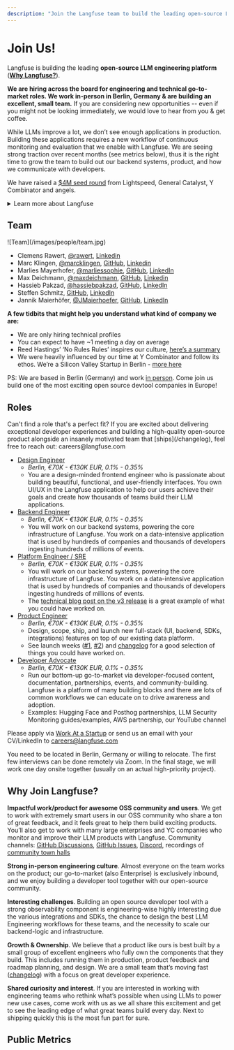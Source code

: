 ```yaml
---
description: "Join the Langfuse team to build the leading open-source LLM engineering platform"
---
```


# Join Us!

Langfuse is building the leading **open-source LLM engineering platform** (**[Why Langfuse?](/why)**).

**We are hiring across the board for engineering and technical go-to-market roles. We work in-person in Berlin, Germany & are building an excellent, small team.** If you are considering new opportunities -- even if you might not be looking immediately, we would love to hear from you & get coffee.

While LLMs improve a lot, we don’t see enough applications in production. Building these applications requires a new workflow of continuous monitoring and evaluation that we enable with Langfuse.
We are seeing strong traction over recent months (see metrics below), thus it is the right time to grow the team to build out our backend systems, product, and how we communicate with developers.

We have raised a [$4M seed round](/blog/announcing-our-seed-round) from Lightspeed, General Catalyst, Y Combinator and angels.

<details>
<summary>Learn more about Langfuse</summary>

- [Documentation](https://langfuse.com/docs)
- [10 min video](/watch-demo)
- [Interactive demo](https://langfuse.com/demo)
- [Origin story](https://langfuse.com/blog/announcing-our-seed-round)
- [Langfuse 2.0 scope](https://langfuse.com/blog/2024-04-introducing-langfuse-2.0)
- [Traces as the core of the LLMOps workflow (webinar)](/guides/videos/webinar-observability-llm-systems)
- [Langfuse on Cerebral Valley](https://cerebralvalley.ai/blog/langfuse-yc-w23-the-open-source-llm-engineering-platform-19EFOhmZ4RkRoE4LDUn8og)

</details>

## Team

<Frame>![Team](/images/people/team.jpg)</Frame>

- Clemens Rawert, [@rawert](https://x.com/rawert), [Linkedin](https://www.linkedin.com/in/rawert/)
- Marc Klingen, [@marcklingen](https://x.com/marcklingen), [GitHub](https://github.com/marcklingen), [Linkedin](https://www.linkedin.com/in/marcklingen/)
- Marlies Mayerhofer, [@marliessophie](https://x.com/marliessophie), [GitHub](https://github.com/marliessophie), [LinkedIn](https://www.linkedin.com/in/marlies-mayerhofer/)
- Max Deichmann, [@maxdeichmann](https://x.com/maxdeichmann), [GitHub](https://github.com/maxdeichmann), [Linkedin](https://www.linkedin.com/in/maxdeichmann/)
- Hassieb Pakzad, [@hassiebpakzad](https://x.com/hassiebpakzad), [GitHub](https://github.com/hassiebp), [LinkedIn](https://www.linkedin.com/in/hassieb/)
- Steffen Schmitz, [GitHub](https://github.com/Steffen911), [LinkedIn](https://www.linkedin.com/in/steffenschmitz/)
- Jannik Maierhöfer, [@JMaierhoefer](https://x.com/JMaierhoefer), [GitHub](https://github.com/jannikmaierhoefer), [LinkedIn](https://www.linkedin.com/in/maierhoefer/)

**A few tidbits that might help you understand what kind of company we are:**

- We are only hiring technical profiles
- You can expect to have ~1 meeting a day on average
- Reed Hastings’ ‘No Rules Rules’ inspires our culture, [here’s a summary](https://www.mattswain.com/booknotes/no-rules-rules)
- We were heavily influenced by our time at Y Combinator and follow its ethos. We’re a Silicon Valley Startup in Berlin - [more here](https://www.ycombinator.com/library/4D-yc-s-essential-startup-advice)

PS: We are based in Berlin (Germany) and work [in person](https://www.linkedin.com/posts/rawert_why-we-decided-to-build-langfuse-in-person-activity-7150905769528385536-yuqi). Come join us build one of the most exciting open source devtool companies in Europe!

## Roles

<Callout type="info">
  Can't find a role that's a perfect fit? If you are excited about delivering
  exceptional developer experiences and building a high-quality open-source
  product alongside an insanely motivated team that [ships](/changelog), feel
  free to reach out: careers@langfuse.com
</Callout>

- [Design Engineer](https://www.ycombinator.com/companies/langfuse/jobs/mDquP95-design-engineer)
  - _Berlin, €70K - €130K EUR, 0.1% - 0.35%_
  - You are a design-minded frontend engineer who is passionate about building beautiful, functional, and user-friendly interfaces. You own UI/UX in the Langfuse application to help our users achieve their goals and create how thousands of teams build their LLM applications.
- [Backend Engineer](https://www.ycombinator.com/companies/langfuse/jobs/1bO16H6-backend-engineer)
  - _Berlin, €70K - €130K EUR, 0.1% - 0.35%_
  - You will work on our backend systems, powering the core infrastructure of Langfuse. You work on a data-intensive application that is used by hundreds of companies and thousands of developers ingesting hundreds of millions of events.
- [Platform Engineer / SRE](https://www.ycombinator.com/companies/langfuse/jobs/N5UGUgL-platform-engineer-sre)
  - _Berlin, €70K - €130K EUR, 0.1% - 0.35%_
  - You will work on our backend systems, powering the core infrastructure of Langfuse. You work on a data-intensive application that is used by hundreds of companies and thousands of developers ingesting hundreds of millions of events.
  - The [technical blog post on the v3 release](/blog/2024-12-langfuse-v3-infrastructure-evolution) is a great example of what you could have worked on.
- [Product Engineer](https://www.ycombinator.com/companies/langfuse/jobs/aAvmoFB-product-engineer)
  - _Berlin, €70K - €130K EUR, 0.1% - 0.35%_
  - Design, scope, ship, and launch new full-stack (UI, backend, SDKs, integrations) features on top of our existing data platform.
  - See launch weeks ([#1](/blog/launch-week-1), [#2](/blog/launch-week-22024-11-17-launch-week-2)) and [changelog](/changelog) for a good selection of things you could have worked on.
- [Developer Advocate](https://www.ycombinator.com/companies/langfuse/jobs/uHysbKH-developer-advocate-devrel)
  - _Berlin, €70K - €130K EUR, 0.1% - 0.35%_
  - Run our bottom-up go-to-market via developer-focused content, documentation, partnerships, events, and community-building. Langfuse is a platform of many building blocks and there are lots of common workflows we can educate on to drive awareness and adoption.
  - Examples: Hugging Face and Posthog partnerships, LLM Security Monitoring guides/examples, AWS partnership, our YouTube channel

Please apply via [Work At a Startup](https://www.ycombinator.com/companies/langfuse/jobs) or send us an email with your CV/LinkedIn to careers@langfuse.com

You need to be located in Berlin, Germany or willing to relocate. The first few interviews can be done remotely via Zoom. In the final stage, we will work one day onsite together (usually on an actual high-priority project).

## Why Join Langfuse?

**Impactful work/product for awesome OSS community and users**. We get to work with extremely smart users in our OSS community who share a ton of great feedback, and it feels great to help them build exciting products. You’ll also get to work with many large enterprises and YC companies who monitor and improve their LLM products with Langfuse. Community channels: [GitHub Discussions](/ideas), [GitHub Issues](/issues), [Discord](/discord), recordings of [community town halls](https://www.youtube.com/@langfuse)

**Strong in-person engineering culture**. Almost everyone on the team works on the product; our go-to-market (also Enterprise) is exclusively inbound, and we enjoy building a developer tool together with our open-source community.

**Interesting challenges**. Building an open source developer tool with a strong observability component is engineering-wise highly interesting due the various integrations and SDKs, the chance to design the best LLM Engineering workflows for these teams, and the necessity to scale our backend-logic and infrastructure.

**Growth & Ownership**. We believe that a product like ours is best built by a small group of excellent engineers who fully own the components that they build. This includes running them in production, product feedback and roadmap planning, and design. We are a small team that’s moving fast ([changelog](/changelog)) with a focus on great developer experience.

**Shared curiosity and interest**. If you are interested in working with engineering teams who rethink what’s possible when using LLMs to power new use cases, come work with us as we all share this excitement and get to see the leading edge of what great teams build every day. Next to shipping quickly this is the most fun part for sure.

## Public Metrics


<PublicMetrics />
